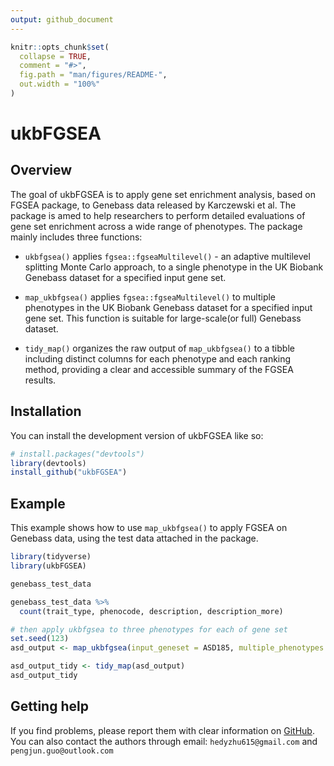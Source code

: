 ```yaml
---
output: github_document
---
```


<!-- README.md is generated from README.Rmd. Please edit that file -->

```r
knitr::opts_chunk$set(
  collapse = TRUE,
  comment = "#>",
  fig.path = "man/figures/README-",
  out.width = "100%"
)
```

# ukbFGSEA

<!-- badges: start -->
<!-- badges: end -->

## Overview

The goal of ukbFGSEA is to apply gene set enrichment analysis, based on FGSEA package, to Genebass data released by Karczewski et al. The package is amed to help researchers to perform detailed evaluations of gene set enrichment across a wide range of phenotypes. 
The package mainly includes three functions:

- `ukbfgsea()` applies `fgsea::fgseaMultilevel()` - an adaptive multilevel splitting Monte Carlo approach, to a single phenotype in the UK Biobank Genebass dataset for a specified input gene set.

- `map_ukbfgsea()` applies `fgsea::fgseaMultilevel()` to multiple phenotypes in the UK Biobank Genebass dataset for a specified input gene set. This function is suitable for large-scale(or full) Genebass dataset.

- `tidy_map()` organizes the raw output of `map_ukbfgsea()` to a tibble including distinct columns for each phenotype and each ranking method, providing a clear and accessible summary of the FGSEA results.

## Installation

You can install the development version of ukbFGSEA like so:

``` r
# install.packages("devtools")
library(devtools)
install_github("ukbFGSEA")
```

## Example

This example shows how to use `map_ukbfgsea()` to apply FGSEA on Genebass data, using the test data attached in the package.

``` r
library(tidyverse)
library(ukbFGSEA)

genebass_test_data 

genebass_test_data %>% 
  count(trait_type, phenocode, description, description_more)

# then apply ukbfgsea to three phenotypes for each of gene set
set.seed(123)
asd_output <- map_ukbfgsea(input_geneset = ASD185, multiple_phenotypes = genebass_test_data)

asd_output_tidy <- tidy_map(asd_output)
asd_output_tidy
```

## Getting help

If you find problems, please report them with clear information on [GitHub](https://github.com/tidyverse/ukbFGSEA/issues). You can also contact the authors through email: `hedyzhu615@gmail.com` and `pengjun.guo@outlook.com`
